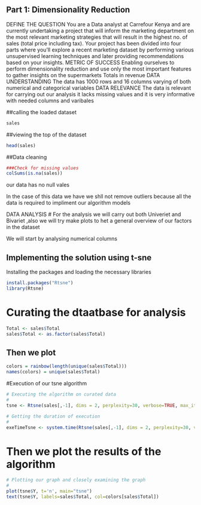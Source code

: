 ## Part 1: Dimensionality Reduction


DEFINE THE QUESTION
You are a Data analyst at Carrefour Kenya and are currently undertaking a project that will inform the marketing department on the most relevant marketing strategies that will result in the highest no. of sales (total price including tax). Your project has been divided into four parts where you'll explore a recent marketing dataset by performing various unsupervised learning techniques and later providing recommendations based on your insights.
METRIC OF SUCCESS
Enabling ourselves to perform dimensionality reduction and use only the most important features to gather insights on the supermarkets Totals in revenue
DATA UNDERSTANDING
The data has 1000 rows and 16 columns varying of both numerical and categorical variables
DATA RELEVANCE
The data is relevant for carrying out our analysis it lacks missing values and it is very informative with needed columns and varibales

##calling the loaded dataset
```{r}
sales
```
##viewing the top of the dataset
```{r}
head(sales)
```

##Data cleaning

```{r}
###Check for missing values
colSums(is.na(sales))

```
our data has no null vales


In the case of this data we have we shll not remove outliers because all the data is required to impliment our algorithm models



DATA ANALYSIS
# For the analysis we will carry out both Univeriet and Bivariet ,also we will try make plots to het a general overview of our factors in the dataset

We will start by analysing numerical columns




## Implementing the solution using t-sne

Installing the packages and loading the necessary libraries


```{r}
install.packages("Rtsne")
library(Rtsne)
```


# Curating the dtaatbase for analysis


```{r}
Total <- sales$Total
sales$Total <- as.factor(sales$Total)
```
## Then we plot

```{r}
colors = rainbow(length(unique(sales$Total)))
names(colors) = unique(sales$Total) 

```

#Execution of our tsne algorithm

```{r}
# Executing the algorithm on curated data
# 
tsne <- Rtsne(sales[,-1], dims = 2, perplexity=30, verbose=TRUE, max_iter = 500)

# Getting the duration of execution
# 
exeTimeTsne <- system.time(Rtsne(sales[,-1], dims = 2, perplexity=30, verbose=TRUE, max_iter = 500))

```
# Then we plot the results of the algorithm

```{r}
# Plotting our graph and closely examining the graph
# 
plot(tsne$Y, t='n', main="tsne")
text(tsne$Y, labels=sales$Total, col=colors[sales$Total])

```


